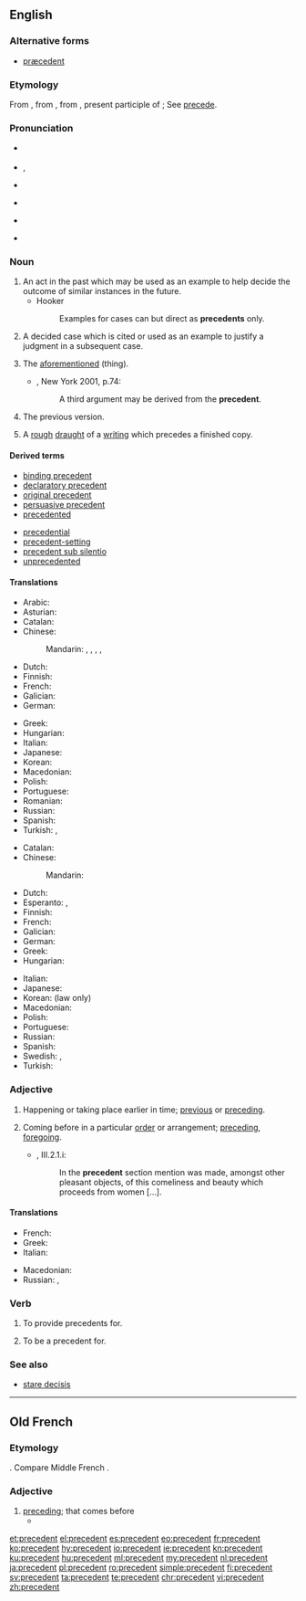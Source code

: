 ==English==
{{wikipedia}}

===Alternative forms===
* [[præcedent]] {{qualifier|archaic}}

===Etymology===
From {{etyl|frm|en}}, from {{etyl|fro|en}}, from {{etyl|la|en}} {{term|praecēdēns|lang=la}}, present participle of {{term|praecedo|praecēdere|lang=la|to precede}}; See [[precede]].

===Pronunciation===
* {{a|UK|adjective}} {{IPA|/pɹᵻˈsiː.dənt/|lang=en}}
* {{a|UK|noun}} {{enPR|prĕ'sĭ-dənt}}, {{IPA|/ˈpɹɛ.sᵻ.dənt/|lang=en}}
* {{a|US|adjective}} {{IPA|/pɹiˈsidn̩t/|lang=en}}
* {{a|US|noun}} {{IPA|/ˈpɹɛsədn̩t/|lang=en}}
* {{audio|en-us-precedent.ogg|Audio (US)|lang=en}}
* {{a|Aus|noun}} {{IPA|/ˈpɹi.sɪ.dənt/|lang=en}} {{rfp|lang=en|check the Australian pronunciation; I transcribed it from actual speech. -sche.}}

===Noun===
{{en-noun}}

# An act in the past which may be used as an example to help decide the outcome of similar instances in the future.
#* Hooker
#*: Examples for cases can but direct as '''precedents''' only.
# {{context|legal|lang=en}} A decided case which is cited or used as an example to justify a judgment in a subsequent case.
# {{context|obsolete|with definite article|lang=en}} The [[aforementioned]] (thing).
#* {{RQ:RBrtn AntmyMlncly}}, New York 2001, p.74:
#*: A third argument may be derived from the '''precedent'''.
# The previous version.
# {{context|obsolete|lang=en}} A [[rough]] [[draught]] of a [[writing]] which precedes a finished copy.
#: {{rfquotek|Shakespeare}}

====Derived terms====
{{rel-top|terms derived from precedent ''(noun)''}}
* [[binding precedent]]
* [[declaratory precedent]]
* [[original precedent]]
* [[persuasive precedent]]
* [[precedented]]
{{rel-mid}}
* [[precedential]]
* [[precedent-setting]]
* [[precedent sub silentio]]
* [[unprecedented]]
{{rel-bottom}}

====Translations====
{{trans-top|past act used as example}}
* Arabic: {{t|ar|سَابِقَة|f}}
* Asturian: {{t|ast|precedente|m}}
* Catalan: {{t|ca|precedent|m}}
* Chinese:
*: Mandarin: {{t|cmn|實例|sc=Hani}}, {{t+|cmn|实例|tr=shílì|sc=Hani}}, {{t+|cmn|範例|sc=Hani}}, {{t+|cmn|范例|tr=fànlì|sc=Hani}}, {{t+|cmn|事例|tr=shìlì|sc=Hani}}
* Dutch: {{t+|nl|precedent}}
* Finnish: {{t+|fi|ennakkotapaus}}
* French: {{t+|fr|précédent}}
* Galician: {{t|gl|precedente|m}}
* German: {{t|de|Präzedens|n}}
{{trans-mid}}
* Greek: {{t+|el|προηγούμενο|n}}
* Hungarian: {{t+|hu|precedens}}
* Italian: {{t+|it|precedente|m}}
* Japanese: {{t|ja|先例|tr=senrei}}
* Korean: {{t+|ko|사례|sc=Hang}}
* Macedonian: {{t|mk|преседа́н|m}}
* Polish: {{t|pl|precedens|m}}
* Portuguese: {{t+|pt|precedente|m}}
* Romanian: {{t+|ro|precedent}}
* Russian: {{t+|ru|прецеде́нт|m}}
* Spanish: {{t+|es|precedente|m}}
* Turkish: {{t+|tr|emsal}}, {{t+|tr|teamül}}
{{trans-bottom}}

{{trans-top|prior judgment in law}}
* Catalan: {{t|ca|precedent|m}}
* Chinese:
*: Mandarin: {{t+|cmn|判例|tr=pànlì|sc=Hani}}
* Dutch: {{t|nl|jurisprudentie}}
* Esperanto: {{t|eo|precedento}}, {{t|eo|precedenco}}
* Finnish: {{t+|fi|ennakkotapaus}}
* French: {{t+|fr|jurisprudence}}
* Galician: {{t|gl|precedente|m}}
* German: {{t+|de|Präzedenzfall|m}}
* Greek: {{t+|el|δεδικασμένο|n}}
* Hungarian: {{t+|hu|precedens}}
{{trans-mid}}
* Italian: {{t+|it|precedente|m}}
* Japanese: {{t+|ja|判例|tr=hanrei}}
* Korean: {{t+|ko|판례|sc=Hang}} (law only)
* Macedonian: {{t|mk|преседа́н|m}}
* Polish: {{t|pl|precedens|m}}
* Portuguese: {{t+|pt|precedente|m}}
* Russian: {{t+|ru|прецеде́нт|m}}
* Spanish: {{t+|es|precedente|m}}
* Swedish: {{t+|sv|precedensfall|n}}, {{t+|sv|prejudikat|n}}
* Turkish: {{t+|tr|içtihat}}
{{trans-bottom}}

===Adjective===
{{en-adj|-}}

# Happening or taking place earlier in time; [[previous]] or [[preceding]]. {{defdate|from 14th c.}}
# {{context|now|_|rare|lang=en}} Coming before in a particular [[order]] or arrangement; [[preceding]], [[foregoing]]. {{defdate|from 15th c.}}
#* {{RQ:RBrtn AntmyMlncly}}, III.2.1.i:
#*: In the '''precedent''' section mention was made, amongst other pleasant objects, of this comeliness and beauty which proceeds from women&nbsp;[…].

====Translations====
{{trans-top|earlier in time}}
* French: {{t+|fr|précédent}}
* Greek: {{t+|el|προηγούμενος}}
* Italian: {{t+|it|precedente}}
{{trans-mid}}
* Macedonian: {{t|mk|пре́тходен}}
* Russian: {{t+|ru|предше́ствующий}}, {{t+|ru|предыду́щий}}
{{trans-bottom}}

===Verb===
{{en-verb}}

# {{context|transitive|legal|lang=en}} To provide precedents for.
# {{context|transitive|legal|lang=en}} To be a precedent for.

===See also===
* [[stare decisis]]

----

==Old French==

===Etymology===
{{borrowing|la|praecēdēns|lang=fro}}. Compare Middle French {{m|frm|preceder}}.

===Adjective===
{{head|fro|adjective}}

# [[preceding]]; that comes before
#* {{quote-book|year=1303|author=[[w:Bernard de Gordon|Bernard de Gordon]]|title=Fleur de lis de medecine (a.k.a. lilium medicine)|passage=Fievre ethique vient sans fievre '''precedente'''|translation=Ethical[?] fever comes without a preceding fever}}

[[et:precedent]]
[[el:precedent]]
[[es:precedent]]
[[eo:precedent]]
[[fr:precedent]]
[[ko:precedent]]
[[hy:precedent]]
[[io:precedent]]
[[ie:precedent]]
[[kn:precedent]]
[[ku:precedent]]
[[hu:precedent]]
[[ml:precedent]]
[[my:precedent]]
[[nl:precedent]]
[[ja:precedent]]
[[pl:precedent]]
[[ro:precedent]]
[[simple:precedent]]
[[fi:precedent]]
[[sv:precedent]]
[[ta:precedent]]
[[te:precedent]]
[[chr:precedent]]
[[vi:precedent]]
[[zh:precedent]]